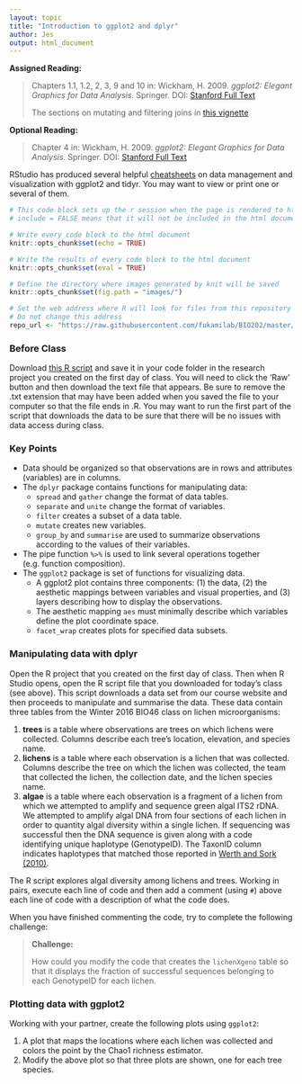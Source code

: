 ```yaml
---
layout: topic
title: "Introduction to ggplot2 and dplyr"
author: Jes
output: html_document
---
```



**Assigned Reading:**

> Chapters 1.1, 1.2, 2, 3, 9 and 10 in: Wickham, H. 2009. *ggplot2: Elegant Graphics for Data Analysis.* Springer. DOI: [Stanford Full Text](https://link.springer.com/book/10.1007%2F978-0-387-98141-3)
>
> The sections on mutating and filtering joins in [this vignette](https://cran.r-project.org/web/packages/dplyr/vignettes/two-table.html)

**Optional Reading:**

> Chapter 4 in: Wickham, H. 2009. *ggplot2: Elegant Graphics for Data Analysis.* Springer. DOI: [Stanford Full Text](https://link.springer.com/book/10.1007%2F978-0-387-98141-3)

RStudio has produced several helpful [cheatsheets](https://www.rstudio.com/resources/cheatsheets/) on data management and visualization with ggplot2 and tidyr. You may want to view or print one or several of them.


```r
# This code block sets up the r session when the page is rendered to html
# include = FALSE means that it will not be included in the html document

# Write every code block to the html document 
knitr::opts_chunk$set(echo = TRUE)

# Write the results of every code block to the html document 
knitr::opts_chunk$set(eval = TRUE)

# Define the directory where images generated by knit will be saved
knitr::opts_chunk$set(fig.path = "images/")

# Set the web address where R will look for files from this repository
# Do not change this address
repo_url <- "https://raw.githubusercontent.com/fukamilab/BIO202/master/"
```

### Before Class

Download [this R script](https://github.com/FukamiLab/BIO202/blob/master/code/02-A-tidyr-exercise-code.R) and save it in your code folder in the research project you created on the first day of class. You will need to click the 'Raw' button and then download the text file that appears. Be sure to remove the .txt extension that may have been added when you saved the file to your computer so that the file ends in .R. You may want to run the first part of the script that downloads the data to be sure that there will be no issues with data access during class.

### Key Points

+ Data should be organized so that observations are in rows and attributes (variables) are in columns.
+ The `dplyr` package contains functions for manipulating data:
    + `spread` and `gather` change the format of data tables.
    + `separate` and `unite` change the format of variables.
    + `filter` creates a subset of a data table.
    + `mutate` creates new variables.
    + `group_by` and `summarise` are used to summarize observations according to the values of their variables.
+ The pipe function `%>%` is used to link several operations together (e.g. function composition).
+ The `ggplot2` package is set of functions for visualizing data.
    + A ggplot2 plot contains three components: (1) the data, (2) the aesthetic mappings between variables and visual properties, and (3) layers describing how to display the observations.
    + The aesthetic mapping `aes` must minimally describe which variables define the plot coordinate space.
    + `facet_wrap` creates plots for specified data subsets.

### Manipulating data with dplyr

Open the R project that you created on the first day of class. Then when R Studio opens, open the R script file that you downloaded for today's class (see above). This script downloads a data set from our course website and then proceeds to manipulate and summarise the data. These data contain three tables from the Winter 2016 BIO46 class on lichen microorganisms:

1. **trees** is a table where observations are trees on which lichens were collected. Columns describe each tree's location, elevation, and species name.
2. **lichens** is a table where each observation is a lichen that was collected. Columns describe the tree on which the lichen was collected, the team that collected the lichen, the collection date, and the lichen species name.
3. **algae** is a table where each observation is a fragment of a lichen from which we attempted to amplify and sequence green algal ITS2 rDNA. We attempted to amplify algal DNA from four sections of each lichen in order to quantity algal diversity within a single lichen. If sequencing was successful then the DNA sequence is given along with a code identifying unique haplotype (GenotypeID). The TaxonID column indicates haplotypes that matched those reported in [Werth and Sork (2010)](http://dw.doi.org/10.3732/ajb.0900276).

The R script explores algal diversity among lichens and trees. Working in pairs, execute each line of code and then add a comment (using `#`) above each line of code with a description of what the code does. 

When you have finished commenting the code, try to complete the following challenge:

> **Challenge:**
>
> How could you modify the code that creates the `lichenXgeno` table so that it displays the fraction of successful sequences belonging to each GenotypeID for each lichen.


### Plotting data with ggplot2

Working with your partner, create the following plots using `ggplot2`:

1. A plot that maps the locations where each lichen was collected and colors the point by the Chao1 richness estimator.
2. Modify the above plot so that three plots are shown, one for each tree species.



